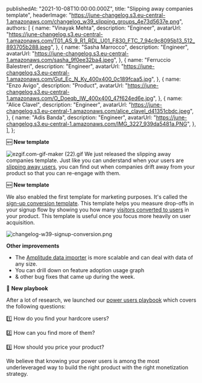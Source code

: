 
  publishedAt: "2021-10-08T10:00:00.000Z",
  title: "Slipping away companies template",
  headerImage:
    "https://june-changelog.s3.eu-central-1.amazonaws.com/changelog_w39_slipping_groups_4e73d5637e.png",
  authors: [
    {
      name: "Vinayak Mehta",
      description: "Engineer",
      avatarUrl:
        "https://june-changelog.s3.eu-central-1.amazonaws.com/T01_AS_9_R1_RDL_U01_F830_FTC_7_94c9c8095b13_512_893705b288.jpeg",
    },
    {
      name: "Sasha Marrocco",
      description: "Engineer",
      avatarUrl:
        "https://june-changelog.s3.eu-central-1.amazonaws.com/sasha_9f0ee32ba4.jpeg",
    },
    {
      name: "Ferruccio Balestreri",
      description: "Engineer",
      avatarUrl:
        "https://june-changelog.s3.eu-central-1.amazonaws.com/Gut_Ec_N_Ky_400x400_0c189fcaa5.jpg",
    },
    {
      name: "Enzo Avigo",
      description: "Product",
      avatarUrl:
        "https://june-changelog.s3.eu-central-1.amazonaws.com/O_Doeqb_IW_400x400_47f624ed6e.jpg",
    },
    {
      name: "Alice Clavel",
      description: "Engineer",
      avatarUrl:
        "https://june-changelog.s3.eu-central-1.amazonaws.com/alice_clavel_d41351cbdc.jpeg",
    },
    {
      name: "Adis Banda",
      description: "Engineer",
      avatarUrl:
        "https://june-changelog.s3.eu-central-1.amazonaws.com/IMG_3227_939da5481a.PNG",
    },
  ],
};

🆕 **New template**

![ezgif.com-gif-maker (22).gif](https://june-changelog.s3.eu-central-1.amazonaws.com/ezgif_com_gif_maker_22_e1c7cbeb80.gif)
We just released the slipping away companies template. Just like you can understand when your users are [slipping away users](https://june.so/template/slipping), you can find out when companies drift away from your product so that you can re-engage with them.

🆕 **New template**

We also enabled the first template for marketing purposes. It's called the [sign-up conversion template](https://june.so/template/signup-conversion). This template helps you measure drop-offs in your signup flow by showing you how many [visitors converted to users](https://changelog.june.so/changelog/differentiate-between-users-and-visitors) in your product. This template is useful once you focus more heavily on user acquisition.

![changelog-w39-signup-conversion.png](https://june-changelog.s3.eu-central-1.amazonaws.com/changelog_w39_signup_conversion_a6ae9eb468.png)

**Other improvements**

- The [Amplitude data importer](https://changelog.june.so/changelog/amplitude-importer) is more scalable and can deal with data of any size.
- You can drill down on feature adoption usage graph
- & other bug fixes that came up during the week.

📕 **New playbook**

After a lot of research, we launched our [power users playbook](https://june.so/template/power-users) which covers the following questions:

1️⃣ How do you find your hardcore users?

2️⃣ How can you find more of them?

3️⃣ How should you price your product?

We believe that knowing your power users is among the most underleveraged way to build the right product with the right monetization strategy.

